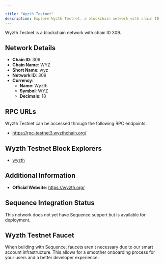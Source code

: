 ```yaml
---

title: "Wyzth Testnet"
description: Explore Wyzth Testnet, a blockchain network with chain ID 309. Learn about its native currency, Wyzth, and how to interact with the network.
---
```




Wyzth Testnet is a blockchain network with chain ID 309.

## Network Details

- **Chain ID**: 309
- **Chain Name**: WYZ
- **Short Name**: wyz
- **Network ID**: 309
- **Currency**: 
  - **Name**: Wyzth
  - **Symbol**: WYZ
  - **Decimals**: 18

## RPC URLs

Wyzth Testnet can be accessed through the following RPC endpoints:

- https://rpc-testnet3.wyzthchain.org/

## Wyzth Testnet Block Explorers

- [wyzth](http://24.199.108.65:4000)

## Additional Information

- **Official Website**: https://wyzth.org/

## Sequence Integration Status

This network does not yet have Sequence support but is available for deployment.

## Wyzth Testnet Faucet

When building with Sequence, faucets aren't necessary due to our smart account infrastructure. This allows for a smoother onboarding process for your users and a better developer experience.
